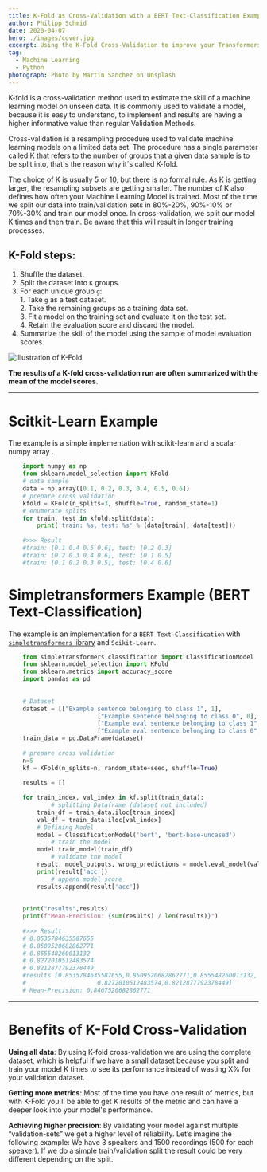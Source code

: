 ```yaml
---
title: K-Fold as Cross-Validation with a BERT Text-Classification Example
author: Philipp Schmid
date: 2020-04-07
hero: ./images/cover.jpg
excerpt: Using the K-Fold Cross-Validation to improve your Transformers model validation by the example of BERT Text-Classification
tag:
  - Machine Learning
  - Python
photograph: Photo by Martin Sanchez on Unsplash
---
```


K-fold is a cross-validation method used to estimate the skill of a machine learning model on unseen data. It is commonly used to validate a model, because it is easy to understand, to implement and results are having a higher informative value than regular Validation Methods.

Cross-validation is a resampling procedure used to validate machine learning models on a limited data set. The procedure has a single parameter called K that refers to the number of groups that a given data sample is to be split into, that's the reason why it´s called K-fold.

The choice of K is usually 5 or 10, but there is no formal rule. As K is getting larger, the resampling subsets are getting smaller. The number of K also defines how often your Machine Learning Model is trained. Most of the time we split our data into train/validation sets in 80%-20%, 90%-10% or 70%-30% and train our model once. In cross-validation, we split our model K times and then train. Be aware that this will result in longer training processes.

## K-Fold steps:

1. Shuffle the dataset.  
2. Split the dataset into `K` groups.  
3. For each unique group `g`:   
        1. Take `g` as a test dataset.  
        2. Take the remaining groups as a training data set.  
        3. Fit a model on the training set and evaluate it on the test set.  
        4. Retain the evaluation score and discard the model.  
4. Summarize the skill of the model using the sample of model evaluation scores.  


![Illustration of K-Fold](./images/k-fold.svg)

**The results of a K-fold cross-validation run are often summarized with the mean of the model scores.**

---

# Scitkit-Learn Example

The example is a simple implementation with scikit-learn and a scalar numpy array .

```python
    import numpy as np
    from sklearn.model_selection import KFold
    # data sample
    data = np.array([0.1, 0.2, 0.3, 0.4, 0.5, 0.6])
    # prepare cross validation
    kfold = KFold(n_splits=3, shuffle=True, random_state=1)
    # enumerate splits
    for train, test in kfold.split(data):
    	print('train: %s, test: %s' % (data[train], data[test]))
    
    #>>> Result
    #train: [0.1 0.4 0.5 0.6], test: [0.2 0.3]
    #train: [0.2 0.3 0.4 0.6], test: [0.1 0.5]
    #train: [0.1 0.2 0.3 0.5], test: [0.4 0.6]
```
# Simpletransformers Example (BERT Text-Classification)
The example is an implementation for a `BERT Text-Classification` with [`simpletransformers` library](https://github.com/ThilinaRajapakse/simpletransformers) and `Scikit-Learn`.

```python
    from simpletransformers.classification import ClassificationModel
    from sklearn.model_selection import KFold
    from sklearn.metrics import accuracy_score
    import pandas as pd
    
    
    # Dataset
    dataset = [["Example sentence belonging to class 1", 1],
    					 ["Example sentence belonging to class 0", 0],
    					 ["Example eval sentence belonging to class 1", 1],
    					 ["Example eval sentence belonging to class 0", 0]]
    train_data = pd.DataFrame(dataset)
    
    # prepare cross validation
    n=5
    kf = KFold(n_splits=n, random_state=seed, shuffle=True)
    
    results = []
    
    for train_index, val_index in kf.split(train_data):
    		# splitting Dataframe (dataset not included)
        train_df = train_data.iloc[train_index]
        val_df = train_data.iloc[val_index]
        # Defining Model
        model = ClassificationModel('bert', 'bert-base-uncased') 
    		# train the model
        model.train_model(train_df)
    		# validate the model 
        result, model_outputs, wrong_predictions = model.eval_model(val_df, acc=accuracy_score)
        print(result['acc'])
    		# append model score
        results.append(result['acc'])
    
    
    print("results",results)
    print(f"Mean-Precision: {sum(results) / len(results)}")
    
    #>>> Result
    # 0.8535784635587655
    # 0.8509520682862771
    # 0.855548260013132
    # 0.8272010512483574
    # 0.8212877792378449
    #results [0.8535784635587655,0.8509520682862771,0.855548260013132,
    #					 0.8272010512483574,0.8212877792378449]
    # Mean-Precision: 0.8407520682862771
```
---

# Benefits of K-Fold Cross-Validation
**Using all data**: By using K-fold cross-validation we are using the complete dataset, which is helpful if we have a small dataset because you split and train your model K times to see its performance instead of wasting X% for your validation dataset.

**Getting more metrics**: Most of the time you have one result of metrics, but with K-Fold you´ll be able to get K results of the metric and can have a deeper look into your model's performance.

**Achieving higher precision**: By validating your model against multiple “validation-sets” we get a higher level of reliability. Let’s imagine the following example: We have 3 speakers and 1500 recordings (500 for each speaker). If we do a simple train/validation split the result could be very different depending on the split.